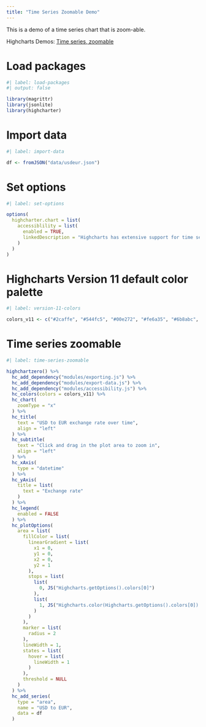 ```yaml
---
title: "Time Series Zoomable Demo"
---
```


This is a demo of a time series chart that is zoom-able.

Highcharts Demos: [Time series, zoomable](https://www.highcharts.com/demo/line-time-series)

# Load packages

```r
#| label: load-packages
#| output: false

library(magrittr)
library(jsonlite)
library(highcharter)
```

# Import data

```r
#| label: import-data

df <- fromJSON("data/usdeur.json")
```

# Set options

```r
#| label: set-options

options(
  highcharter.chart = list(
    accessiblility = list(
      enabled = TRUE,
      linkedDescription = "Highcharts has extensive support for time series, and will adapt intelligently to the input data. Click and drag in the chart to zoom in and inspect the data."
    )
  )
)
```

# Highcharts Version 11 default color palette

```r
#| label: version-11-colors

colors_v11 <- c("#2caffe", "#544fc5", "#00e272", "#fe6a35", "#6b8abc", "#d568fb", "#2ee0ca", "#fa4b42", "#feb56a", "#91e8e1")
```

# Time series zoomable

```r
#| label: time-series-zoomable

highchartzero() %>% 
  hc_add_dependency("modules/exporting.js") %>%
  hc_add_dependency("modules/export-data.js") %>%
  hc_add_dependency("modules/accessibility.js") %>% 
  hc_colors(colors = colors_v11) %>% 
  hc_chart(
    zoomType = "x"
  ) %>% 
  hc_title(
    text = "USD to EUR exchange rate over time",
    align = "left"
  ) %>% 
  hc_subtitle(
    text = "Click and drag in the plot area to zoom in",
    align = "left"
  ) %>% 
  hc_xAxis(
    type = "datetime"
  ) %>% 
  hc_yAxis(
    title = list(
      text = "Exchange rate"
    )
  ) %>% 
  hc_legend(
    enabled = FALSE
  ) %>% 
  hc_plotOptions(
    area = list(
      fillColor = list(
        linearGradient = list(
          x1 = 0,
          y1 = 0,
          x2 = 0,
          y2 = 1
        ),
        stops = list(
          list(
            0, JS("Highcharts.getOptions().colors[0]")
          ),
          list(
            1, JS("Highcharts.color(Highcharts.getOptions().colors[0]).setOpacity(0).get('rgba')")
          )
        )
      ),
      marker = list(
        radius = 2
      ),
      lineWidth = 1,
      states = list(
        hover = list(
          lineWidth = 1
        )
      ),
      threshold = NULL
    )
  ) %>% 
  hc_add_series(
    type = "area",
    name = "USD to EUR",
    data = df
  )
```
